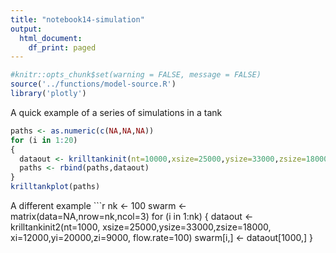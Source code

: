 ```yaml
---
title: "notebook14-simulation"
output:
  html_document:
    df_print: paged
---
```


```r
#knitr::opts_chunk$set(warning = FALSE, message = FALSE)
source('../functions/model-source.R')
library('plotly')
```

A quick example of a series of simulations in a tank
```r
paths <- as.numeric(c(NA,NA,NA))
for (i in 1:20)
{
  dataout <- krilltankinit(nt=10000,xsize=25000,ysize=33000,zsize=18000)
  paths <- rbind(paths,dataout)
}
krilltankplot(paths)
```

A different example
```r
nk <- 100
swarm <- matrix(data=NA,nrow=nk,ncol=3)
for (i in 1:nk)
{
  dataout <- krilltankinit2(nt=1000,
                            xsize=25000,ysize=33000,zsize=18000,
                            xi=12000,yi=20000,zi=9000,
                            flow.rate=100)
  swarm[i,] <- dataout[1000,]
}


